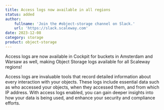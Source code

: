 ```yaml
---
title: Access logs now available in all regions
status: added
author:
    fullname: 'Join the #object-storage channel on Slack.'
    url: 'https://slack.scaleway.com'
date: 2023-12-08
category: storage
product: object-storage
---
```


Access logs are now available in Cockpit for buckets in Amsterdam and Warsaw as well, making Object Storage logs available for all Scaleway regions!

Access logs are invaluable tools that record detailed information about every interaction with your objects. These logs include essential data such as who accessed your objects, when they accessed them, and from which IP address. With access logs enabled, you can gain deeper insights into how your data is being used, and enhance your security and compliance efforts.

